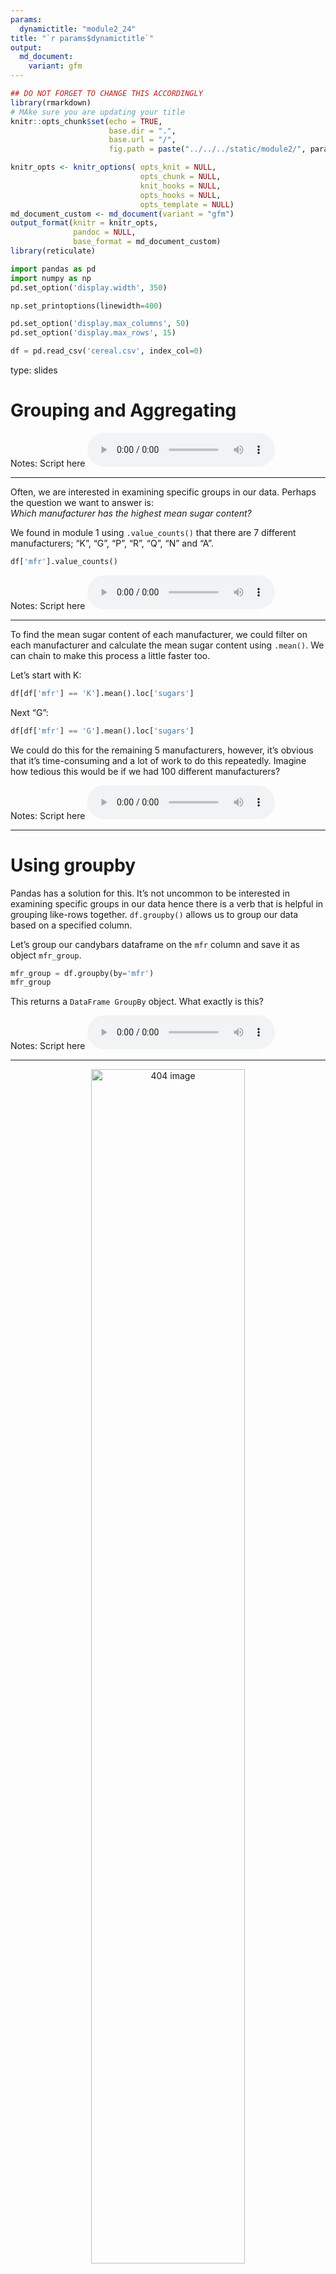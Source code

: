 ```yaml
---
params:
  dynamictitle: "module2_24"
title: "`r params$dynamictitle`"
output: 
  md_document:
    variant: gfm
---
```



```r
## DO NOT FORGET TO CHANGE THIS ACCORDINGLY 
library(rmarkdown)
# MAke sure you are updating your title 
knitr::opts_chunk$set(echo = TRUE,
                      base.dir = ".", 
                      base.url = "/",
                      fig.path = paste("../../../static/module2/", params$dynamictitle,"/", sep = ""))

knitr_opts <- knitr_options( opts_knit = NULL,
                             opts_chunk = NULL,
                             knit_hooks = NULL,
                             opts_hooks = NULL,
                             opts_template = NULL)
md_document_custom <- md_document(variant = "gfm")
output_format(knitr = knitr_opts,
              pandoc = NULL,
              base_format = md_document_custom)
library(reticulate)

```


```python
import pandas as pd
import numpy as np
pd.set_option('display.width', 350)

np.set_printoptions(linewidth=400)

pd.set_option('display.max_columns', 50)
pd.set_option('display.max_rows', 15)

df = pd.read_csv('cereal.csv', index_col=0)
```


type: slides

# Grouping and Aggregating


Notes: Script here
<html>
<audio controls >
  <source src="/placeholder_audio.mp3" />
</audio></html>

---

Often, we are interested in examining specific groups in our data.  Perhaps the question we want to answer is:       
_*Which manufacturer has the highest mean sugar content?*_

We found in module 1 using `.value_counts()` that there are 7 different manufacturers; "K", "G", "P", "R", "Q", "N" and "A".

```python
df['mfr'].value_counts()
```


Notes: Script here
<html>
<audio controls >
  <source src="/placeholder_audio.mp3" />
</audio></html>

---

To find the mean sugar content of each manufacturer, we could filter on each manufacturer and calculate the mean sugar content using `.mean()`.  We can chain to make this process a little faster too.

Let's start with K:
```python
df[df['mfr'] == 'K'].mean().loc['sugars']
```

Next "G":

```python
df[df['mfr'] == 'G'].mean().loc['sugars']
```

We could do this for the remaining 5 manufacturers, however, it's obvious that it's time-consuming and a lot of work to do this repeatedly.  Imagine how tedious this would be if we had 100 different manufacturers?


Notes: Script here
<html>
<audio controls >
  <source src="/placeholder_audio.mp3" />
</audio></html>

---

# Using groupby

Pandas has a solution for this.  It's not uncommon to be interested in examining specific groups in our data hence there is a verb that is helpful in grouping like-rows together.  `df.groupby()` allows us to group our data based on a  specified column.

Let's group our candybars dataframe on the `mfr` column and save it as object `mfr_group`.

```python
mfr_group = df.groupby(by='mfr')
mfr_group
```

This returns a `DataFrame GroupBy` object.  What exactly is this?


Notes: Script here
<html>
<audio controls >
  <source src="/placeholder_audio.mp3" />
</audio></html>

---

<center><img src='/module2/groupby7.png'  alt="404 image" width = "70%" align="middle"/></center>

Notes: Script here
<html>
<audio controls >
  <source src="/placeholder_audio.mp3" />
</audio></html>

---

A `DataFrame GroupBy` object contains information about the groups of the dataframe.  We can access it with the `.groups` attribute (noun).

```python
mfr_group.groups
```

Reading carefully, we can see there are 7 groups: `A`, `G`, `K`,  `N`, `P`, `Q` and  `R`, and it lists the index labels (cereal names) in each group.

Notes: Script here
<html>
<audio controls >
  <source src="/placeholder_audio.mp3" />
</audio></html>

---

We can obtain all the row index names of a group by specifying the group name in square brackets after the `groups` method.  Take the group `K` as an example.
```python
mfr_group.groups['K']
```


Notes: Script here
<html>
<audio controls >
  <source src="/placeholder_audio.mp3" />
</audio></html>

---

We can get the full dataframe of the group `K` alone using the method `get_group()`.

```python
mfr_group.get_group('K')
```


Notes: Script here
<html>
<audio controls >
  <source src="/placeholder_audio.mp3" />
</audio></html>

---

We can also group by multiple columns,
For example we can grouping by not only manufacturer but also by cereal type! All we do is put both both column labels in square brackets within `.groupby()`.

```python
mfr_type_group = df.groupby(by=['mfr', 'type'])
mfr_type_group.groups
```

The attribute `ngroups` indicates how many groups there are.  

```python
mfr_type_group.ngroups
```


Notes: Script here
<html>
<audio controls >
  <source src="/placeholder_audio.mp3" />
</audio></html>

---

If we want to get the dataframe of a specific group now, we put the value of each column in parenthesis. 

```python
mfr_type_group.get_group(('K', 'Cold'))
```


Notes: Script here
<html>
<audio controls >
  <source src="/placeholder_audio.mp3" />
</audio></html>

---

## Summary Statistics with Groups

What now?  Grouping doesn't answer our initial question of ***Which manufacturer has the highest mean sugar content?***     
Where do we go from here?      
We need to calculate the mean sugar content in each manufacturing group!
```python
mfr_group.mean()
```
This answers the initial question and confirms that manufacturer "P" has the highest mean sugar content across cereals.  See how convenient this was to do in comparison to our initial method?  Not only does this give us the result quicker, but it also gives us the mean of each column of the dataframe.  Think of how many filtering and mean calculations would have to be done if we were to do this using our initial method.      
Of course, using groups is not limited to finding the only the mean, we can do the same thing for other statistics too like `.min()` and `.max()`.


Notes: Script here
<html>
<audio controls >
  <source src="/placeholder_audio.mp3" />
</audio></html>

---

## Aggregating dataframes

In situations where we want to collect multiple statistics together, we can aggregate them in 1 step using a verb called `.agg()`.

`.agg()` can be used on its own using a single measurement, without groupby:

```python
df.agg('mean')
```


Notes: Script here
<html>
<audio controls >
  <source src="/placeholder_audio.mp3" />
</audio></html>

---

This is essentially the same thing as calling the statistic `mean()` on the dataframe.

```python
df.mean()
```

Notes: Script here
<html>
<audio controls >
  <source src="/placeholder_audio.mp3" />
</audio></html>

---

`.agg()` gets a chance to really shine when we want several specific measures.  Let's say we want the `max`, `min` and `median`.  We specify them in square brackets within our `.agg()` method.

```python
df.agg(['max', 'min', 'median'])
```
It produces a convenient 
dataframe giving the value for each statistic, for each column.

Notes: Script here
<html>
<audio controls >
  <source src="/placeholder_audio.mp3" />
</audio></html>

---

## Aggregating groupby objects

`.agg()` is particularly useful with groupby objects.  Let's try it on our manufacturer  `groupby` object named `mfr_group`.

```python
mfr_group.agg(['max', 'min', 'median'])
```

This gives a value for each group and for each statistic we specified.

Notes: Script here
<html>
<audio controls >
  <source src="/placeholder_audio.mp3" />
</audio></html>

---

## Extra Fancy Aggregation

You might have noticed that when we used `.agg()`,  we calculated the same 3 statistics for every column in the dataframe but we can calculate different statistics for different columns.    
Let's say we are concerned about the `max` and `min` calorie values, the total `sum` of the ratings and the `mean` and `median` sugar content for each manufacturing group.     
We wrapped everything in curly brackets and we use a colon to separate the column name from the statistics values. We need to put the statistics within square brackets. 
```python
mfr_group.agg({"calories":['max', 'min'],
                 "rating":['sum'],  
                 "sugars":['mean', 'median']})
```
Now this is a bit easier to read. 

Notes: Script here
<html>
<audio controls >
  <source src="/placeholder_audio.mp3" />
</audio></html>

---

## Plotting Groupby Objects

Let's return to thequestion we asked at the beginning of this section: 

_*Which manufacturer has the highest mean sugar content?*_   

A nice way of showing our results would be to graph this. A bar chart should do the trick! Let's use our chaining technique for this as well. 

Here are the steps we are following to get our eventual plot.     
- We create a groupby object and calculate the mean for each column in the dataframe.       
- Next, we take the single column we are interested in using `.loc[]`.              
- Our last action is the plot everything using `.plot.bar()`.          

We are going to save our plot as an object named `sugar_plot`.
Notes: Script here
<html>
<audio controls >
  <source src="/placeholder_audio.mp3" />
</audio></html>

---

```python
sugar_plot = (df.groupby(by='mfr')
                .mean()
                .loc[:,'sugars']
                .plot.bar()
             )
sugar_plot
```
  
This plot, however, looks a little unfinished. We need to add a title and label our y-axis. 

Notes: Script here
<html>
<audio controls >
  <source src="/placeholder_audio.mp3" />
</audio></html>

---

We've added a title before, so there is nothing new there but adding x and y-axis labels is a little different. We can increase the label font sizes using the argument `fontsize`. In this case, we reference our initial plot and use the verb `.set_ylabel()` and `.set_xlabel()` with the desired axis label as an argument and `fontsize` to assign a desired label size. 
To avoid unnecessary information that will be returned otherwise, whatever our last verb being used with our plot (named `sugar_plot) has to be reassigned back to the object. If we did this any other way, we would not have the ability to do more transformations on our plot, or we would get additional information with the plot output. 

```python
sugar_plot = (df.groupby(by='mfr')
                .mean()
                .loc[:,'sugars']
                .plot.bar(title='Mean sugar content among manufacturers')
              )
sugar_plot.set_ylabel('Sugar content (in grams)', fontsize=12)
sugar_plot = sugar_plot.set_xlabel('Manufacturer', fontsize=12)
sugar_plot
```



Notes: Script here
<html>
<audio controls >
  <source src="/placeholder_audio.mp3" />
</audio></html>

---

In the last plot, we used `.loc[:,'sugars']` to select a single column to the plot, however, we can show multiple mean column values in a single plot by selecting more columns. The columns `fat`, `fiber` and `protein` seem like good choices. 

```python
nutrition_plot = (df.groupby(by='mfr')
                    .mean()
                    .loc[:, ['fat', 'fiber', 'protein']]
                    .plot.bar(title='Mean nutritrion value over different manufacturers')
                 )
nutrition_plot.set_ylabel('Content (in grams)', fontsize=12)
nutrition_plot = nutrition_plot.set_xlabel('Manufacturer', fontsize=12)
nutrition_plot
```

Notes: Script here
<html>
<audio controls >
  <source src="/placeholder_audio.mp3" />
</audio></html>

---

Using `pandas` to plot groupby objects is very limited and is not possible for many other plot types such as scatter plots.      
If you wish to learn more advanced visualization and Python plotting package **Altair**, come back soon and visit our in development course **DSCI-531 Exploratory Data Visualization**. 

Notes: Script here
<html>
<audio controls >
  <source src="/placeholder_audio.mp3" />
</audio></html>

---



# Let’s apply what we learned!

Notes: Script here
<html>
<audio controls >
  <source src="/placeholder_audio.mp3" />
</audio></html>
